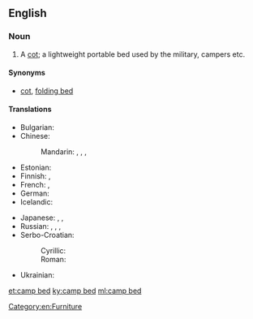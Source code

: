 ==English==

===Noun===
{{en-noun|head=[[camp]] [[bed]]}}

# A [[cot]]; a lightweight portable bed used by the military, campers etc.

====Synonyms====
* [[cot]], [[folding bed]]

====Translations====
{{trans-top|a cot}}
* Bulgarian: {{t-|bg|походно легло|n|tr=pohódno legló|sc=Cyrl}}
* Chinese:
*: Mandarin: {{t|cmn|折疊床|sc=Hani}}, {{t|cmn|折叠床|tr=zhédié chuáng|sc=Hani}}, {{t|cmn|行軍床|sc=Hani}}, {{t|cmn|行军床|tr=xíngjūnchuáng|sc=Hani}}
* Estonian: {{t-|et|välivoodi}}
* Finnish: {{t-|fi|kenttävuode}}, {{t-|fi|telttasänky}}
* French: {{t-|fr|lit de camp|m}}, {{t-|fr|lit pliant|m}}
* German: {{t+|de|Feldbett|n}}
* Icelandic: {{t+|is|beddi|m}}
{{trans-mid}}
* Japanese: {{t-|ja|畳み寝台|tr=たたみねだい, tatami nedai|sc=Jpan}}, {{t-|ja|折り畳み式寝台|tr=おりたたみしきねだい, oritatami shiki nedai|sc=Jpan}}, {{t-|ja|折り畳み式ベッド|tr=oritatami shiki beddo|sc=Jpan}}
* Russian: {{t+|ru|раскладушка|f|tr=raskladúška|sc=Cyrl}}, {{t-|ru|складная кровать|f|tr=skladnája krovátʹ|sc=Cyrl}}, {{t-|ru|раскладная кровать|f|tr=raskladnája krovátʹ|sc=Cyrl}}, {{t-|ru|походная кровать|f|tr=poxódnaja krovátʹ|sc=Cyrl}}
* Serbo-Croatian:
*: Cyrillic: {{t-|sh|пољски кревет|m}} {{qualifier|Polish bed}}
*: Roman: {{t-|sh|poljski krevet|m}} {{qualifier|Polish bed}}
* Ukrainian: {{t-|uk|розкладачка|f|tr=rozkladáčka|sc=Cyrl}}
{{trans-bottom}}

[[Category:en:Furniture]]

[[et:camp bed]]
[[ky:camp bed]]
[[ml:camp bed]]